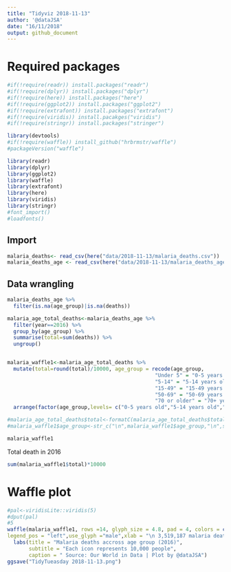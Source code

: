 ```yaml
---
title: "Tidyviz 2018-11-13"
author: '@dataJSA'
date: "16/11/2018"
output: github_document
---
```


# Required packages

```r
#if(!require(readr)) install.packages("readr")
#if(!require(dplyr)) install.packages("dplyr")
#if(!require(here)) install.packages("here")
#if(!require(ggplot2)) install.packages("ggplot2")
#if(!require(extrafont)) install.packages("extrafont")
#if(!require(viridis)) install.pacakges("viridis")
#if(!require(stringr)) install.packages("stringer")

library(devtools)
#if(!require(waffle)) install_github("hrbrmstr/waffle") 
#packageVersion("waffle")

library(readr)
library(dplyr)
library(ggplot2)
library(waffle)
library(extrafont)
library(here)
library(viridis)
library(stringr)
#font_import()
#loadfonts()

```


## Import 

```r
malaria_deaths<- read_csv(here("data/2018-11-13/malaria_deaths.csv"))
malaria_deaths_age <- read_csv(here("data/2018-11-13/malaria_deaths_age.csv"))
```

## Data wrangling 
```r
malaria_deaths_age %>%
  filter(is.na(age_group)|is.na(deaths))
```


```r
malaria_age_total_deaths<-malaria_deaths_age %>%
  filter(year==2016) %>% 
  group_by(age_group) %>% 
  summarise(total=sum(deaths)) %>% 
  ungroup()


malaria_waffle1<-malaria_age_total_deaths %>% 
  mutate(total=round(total)/10000, age_group = recode(age_group, 
                                                "Under 5" = "0-5 years old",
                                                "5-14" = "5-14 years old",
                                                "15-49" = "15-49 years old",
                                                "50-69" = "50-69 years old",
                                                "70 or older" = "70+ years old")) %>% 
  arrange(factor(age_group,levels= c("0-5 years old","5-14 years old","15-49 years old","50-69 years old","70+ years old")))

#malaria_age_total_deaths$total<-formatC(malaria_age_total_deaths$total, big.mark = ",", big.interval = 3,format="f",digits = 0)
#malaria_waffle1$age_group<-str_c("\n",malaria_waffle1$age_group,"\n",str_c("(",str_trim(malaria_age_total_deaths$total),")\n"))

malaria_waffle1
```
Total death in 2016
```r
sum(malaria_waffle1$total)*10000
```

# Waffle plot 

```r
#pal<-viridisLite::viridis(5)
#dput(pal)
#5
waffle(malaria_waffle1, rows =14, glyph_size = 4.8, pad = 4, colors = c("#FDE725FF","#5DC863FF","#21908CFF","#3B528BFF","#440154FF"),
legend_pos = "left",use_glyph ="male",xlab = "\n 3,519,187 malaria deaths worldwide                             \n") +
  labs(title = "Malaria deaths accross age group (2016)",
       subtitle = "Each icon represents 10,000 people",
       caption = " Source: Our World in Data | Plot by @dataJSA")
ggsave("TidyTueasday 2018-11-13.png")
```



